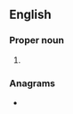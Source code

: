 {{also|oit|OIT|ouït|oït}}
==English==

===Proper noun===
{{en-proper noun}}

# {{abbreviation of|en|Old Italian}}

===Anagrams===
* {{anagrams|en|a=iot|-iot|ITO|IoT|Ito|TOI|tio}}